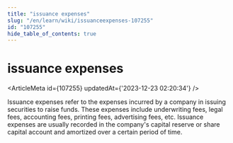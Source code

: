 ```yaml
---
title: "issuance expenses"
slug: "/en/learn/wiki/issuanceexpenses-107255"
id: "107255"
hide_table_of_contents: true
---
```



<Breadcrumbs current="issuance expenses" />

# issuance expenses

<ArticleMeta id={107255} updatedAt={'2023-12-23 02:20:34'} />
<div className='border-solid border-b border-t-0 my-4 border-[var(--ifm-color-gray-300)]' />

Issuance expenses refer to the expenses incurred by a company in issuing securities to raise funds. These expenses include underwriting fees, legal fees, accounting fees, printing fees, advertising fees, etc. Issuance expenses are usually recorded in the company's capital reserve or share capital account and amortized over a certain period of time.
